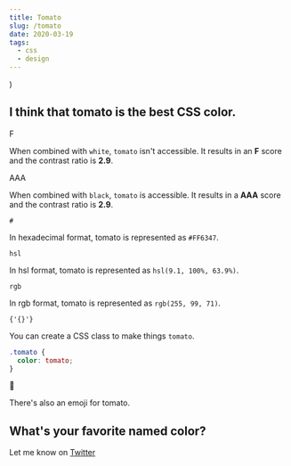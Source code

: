 ```yaml
---
title: Tomato
slug: /tomato
date: 2020-03-19
tags:
  - css
  - design
---
```


  <div
    style={{
      display: 'flex',
      alignItems: 'center',
      marginTop: 20
    }}
    {...props}
  />
)

<Flex>

<div style={{ height: 200, width: 200, minWidth: 200, maxWidth: 200, backgroundColor: 'tomato', marginRight: 20 }} />

## I think that tomato is the best CSS color.

</Flex>

<Flex>

<div style={{ height: 200, width: 200, minWidth: 200, flexGrow: 1, color: 'tomato', border: 'thin solid tomato', fontWeight: 'bold', display: 'flex', alignItems: 'center', justifyContent: 'space-around', lineHeight: 1, fontSize: 80, marginRight: 20 }}>F</div>

When combined with `white`, `tomato` isn't accessible. It results in an
**F** score and the contrast ratio is **2.9**.

</Flex>

<Flex>

<div style={{ height: 200, width: 200, minWidth: 200, flexGrow: 1, backgroundColor: 'black', color: 'tomato', fontWeight: 'bold', display: 'flex', alignItems: 'center', justifyContent: 'space-around', lineHeight: 1, fontSize: 80, marginRight: 20 }}>AAA</div>

When combined with `black`, `tomato` is accessible. It results in a
**AAA** score and the contrast ratio is **2.9**.

</Flex>

<Flex>

<div style={{ height: 200, width: 200, minWidth: 200, flexGrow: 1, border: '16px solid tomato', backgroundColor: 'black', color: 'tomato', fontWeight: 'bold', display: 'flex', alignItems: 'center', justifyContent: 'space-around', lineHeight: 1, fontSize: 80, marginRight: 20 }}><code>#</code></div>

In hexadecimal format, tomato is represented as `#FF6347`.

</Flex>

<Flex>

<div style={{ height: 200, width: 200, minWidth: 200, flexGrow: 1, backgroundColor: 'tomato', color: 'black', fontWeight: 'bold', display: 'flex', alignItems: 'center', justifyContent: 'space-around', lineHeight: 1, fontSize: 80, marginRight: 20 }}><code>hsl</code></div>

In hsl format, tomato is represented as `hsl(9.1, 100%, 63.9%)`.

</Flex>

<Flex>

<div style={{ height: 200, width: 200, minWidth: 200, flexGrow: 1, border: '8px solid tomato', color: 'black', fontWeight: 'bold', display: 'flex', alignItems: 'center', justifyContent: 'space-around', lineHeight: 1, fontSize: 80, marginRight: 20 }}><code>rgb</code></div>

In rgb format, tomato is represented as `rgb(255, 99, 71)`.

</Flex>

<Flex>

<div style={{ height: 200, width: 200, minWidth: 200, maxWidth: 200, border: '16px solid black', flexGrow: 1, color: 'tomato', fontWeight: 'bold', display: 'flex', alignItems: 'center', justifyContent: 'space-around', lineHeight: 1, fontSize: 80, marginRight: 20 }}><code>{'{}'}</code></div>

<div>

You can create a CSS class to make things `tomato`.

```css
.tomato {
  color: tomato;
}
```

</div>

</Flex>

<Flex>

<div style={{ height: 200, width: 200, minWidth: 200, maxWidth: 200, flexGrow: 1, color: 'tomato', fontWeight: 'bold', display: 'flex', alignItems: 'center', justifyContent: 'space-around', lineHeight: 1, fontSize: 80, marginRight: 20 }}><span aria-label="tomato">🍅</span></div>

There's also an emoji for tomato.

</Flex>

<div style={{ backgroundColor: 'tomato', height: '100vh', width: '100vw', marginLeft: 'calc(-100% + 50vw - 27px)', marginBottom: 80 }} />

## What's your favorite named color?

Let me know on [Twitter](https://twitter.com/4lpine)
